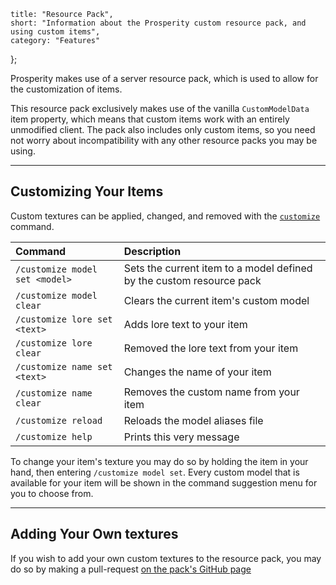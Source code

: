 	title: "Resource Pack",
	short: "Information about the Prosperity custom resource pack, and using custom items",
	category: "Features"
};

Prosperity makes use of a server resource pack, which is used to allow for the customization of items.

This resource pack exclusively makes use of the vanilla `CustomModelData` item property, which means that custom items work with an entirely unmodified client. The pack also includes only custom items, so you need not worry about incompatibility with any other resource packs you may be using.

---

## Customizing Your Items

Custom textures can be applied, changed, and removed with the [`customize`](https://github.com/ProsperityMC/Prosperity-Scripts/blob/main/utilities/customize.sc) command.

| Command                        | Description                                                          |
| :----------------------------- | :------------------------------------------------------------------- |
| `/customize model set <model>` | Sets the current item to a model defined by the custom resource pack |
| `/customize model clear`       | Clears the current item's custom model                               |
| `/customize lore set <text>`   | Adds lore text to your item                                          |
| `/customize lore clear`        | Removed the lore text from your item                                 |
| `/customize name set <text>`   | Changes the name of your item                                        |
| `/customize name clear`        | Removes the custom name from your item                               |
| `/customize reload`            | Reloads the model aliases file                                       |
| `/customize help`              | Prints this very message                                             |

To change your item's texture you may do so by holding the item in your hand, then entering `/customize model set`. Every custom model that is available for your item will be shown in the command suggestion menu for you to choose from.

---

## Adding Your Own textures

If you wish to add your own custom textures to the resource pack, you may do so by making a pull-request [on the pack's GitHub page](https://github.com/ProsperityMC/Prosperity-Resource-Pack)

